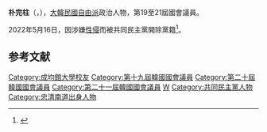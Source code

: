 {{Infobox politician
| name          = 朴完柱
| native_name   = 박완주
| image         = 
| caption       = 
| office1       = {{flagicon|South Korea}} 第19-21屆[[韓國國會|韓國國會]]議員
| term_start1   = 2012年5月30日
| term_end1     = 
| predecessor1  = {{tsl|ko|김호연 (1955년)|金昊淵}}
| successor1    = 
| constituency1 = [[忠清南道|忠清南道]][[天安市|天安市]]乙
| term_start2   = 
| term_end2     = 
| predecessor2  = 
| successor2    = 
| birth_date    = {{Birth date and age|1966|11|10}}
| birth_place   = {{KOR}}[[忠清南道|忠清南道]][[天安市|天安市]]
| residence     = {{KOR}}[[忠清南道|忠清南道]][[天安市|天安市]]{{tsl|ko|성환읍|成歡邑}}
| nationality   = {{ROK}}
| party         = {{MPK}}
| alma_mater    = [[成均館大學|成均館大學]]
}}

'''朴完柱'''（{{kor|박완주|朴完柱|Park Wan-ju}}，{{bd|1966年|11月10日}}），[[大韓民國|大韓民國]][[自由派|自由派]]政治人物，第19至21屆國會議員。

2022年5月16日，因涉嫌[[性侵|性侵]]而被共同民主黨開除黨籍<ref>{{Cite web|title=민주당, ‘박완주 제명’ 만장일치 의결|url=https://www.hani.co.kr/arti/politics/assembly/1042985.html|access-date=2022-05-25|date=2022-05-16|work=www.hani.co.kr|language=ko|archive-date=2022-06-18|archive-url=https://web.archive.org/web/20220618212727/https://www.hani.co.kr/arti/politics/assembly/1042985.html}}</ref>。

== 参考文献 ==
<references />

{{DEFAULTSORT:Park Wan-ju}}
[[Category:成均館大學校友|Category:成均館大學校友]]
[[Category:第十九屆韓國國會議員|Category:第十九屆韓國國會議員]]
[[Category:第二十屆韓國國會議員|Category:第二十屆韓國國會議員]]
[[Category:第二十一屆韓國國會議員|Category:第二十一屆韓國國會議員]]
[[Category:朴姓|W]]
[[Category:共同民主黨人物|Category:共同民主黨人物]]
[[Category:忠清南道出身人物|Category:忠清南道出身人物]]